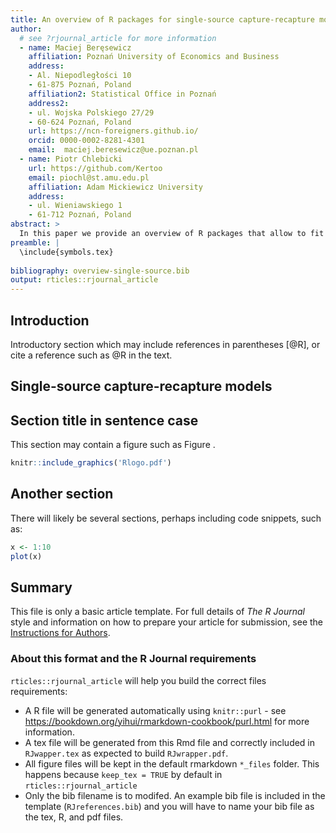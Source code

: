 ```yaml
---
title: An overview of R packages for single-source capture-recapture models
author:
  # see ?rjournal_article for more information
  - name: Maciej Beręsewicz
    affiliation: Poznań University of Economics and Business
    address:
    - Al. Niepodległości 10
    - 61-875 Poznań, Poland
    affiliation2: Statistical Office in Poznań
    address2:
    - ul. Wojska Polskiego 27/29
    - 60-624 Poznań, Poland
    url: https://ncn-foreigners.github.io/
    orcid: 0000-0002-8281-4301
    email:  maciej.beresewicz@ue.poznan.pl
  - name: Piotr Chlebicki
    url: https://github.com/Kertoo
    email: piochl@st.amu.edu.pl
    affiliation: Adam Mickiewicz University
    address:
    - ul. Wieniawskiego 1
    - 61-712 Poznań, Poland
abstract: >
  In this paper we provide an overview of R packages that allow to fit various single-source capture-recapture models. 
preamble: |
  \include{symbols.tex}
  
bibliography: overview-single-source.bib
output: rticles::rjournal_article
---
```


## Introduction

Introductory section which may include references in parentheses [@R], or cite a reference such as @R in the text.

## Single-source capture-recapture models


## Section title in sentence case

This section may contain a figure such as Figure \ref{fig:Rlogo}.

```r
knitr::include_graphics('Rlogo.pdf')
```

## Another section

There will likely be several sections, perhaps including code snippets, such as:

```r
x <- 1:10
plot(x)
```

## Summary

This file is only a basic article template. For full details of *The R Journal* style and information on how to prepare your article for submission, see the [Instructions for Authors](https://journal.r-project.org/share/author-guide.pdf).

### About this format and the R Journal requirements

`rticles::rjournal_article` will help you build the correct files requirements:

-   A R file will be generated automatically using `knitr::purl` - see <https://bookdown.org/yihui/rmarkdown-cookbook/purl.html> for more information.
-   A tex file will be generated from this Rmd file and correctly included in `RJwapper.tex` as expected to build `RJwrapper.pdf`.
-   All figure files will be kept in the default rmarkdown `*_files` folder. This happens because `keep_tex = TRUE` by default in `rticles::rjournal_article`
-   Only the bib filename is to modifed. An example bib file is included in the template (`RJreferences.bib`) and you will have to name your bib file as the tex, R, and pdf files.
